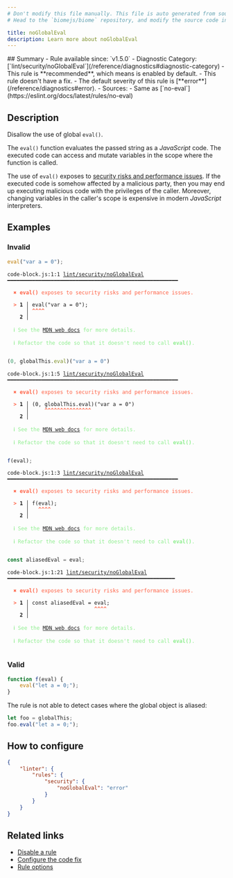 ```yaml
---
# Don't modify this file manually. This file is auto generated from source, and you will lose your changes next time the website is built.
# Head to the `biomejs/biome` repository, and modify the source code in there.

title: noGlobalEval
description: Learn more about noGlobalEval
---
```


<Tabs>
<TabItem label="JavaScript (and super languages)" icon="seti:javascript">
## Summary
- Rule available since: `v1.5.0`
- Diagnostic Category: [`lint/security/noGlobalEval`](/reference/diagnostics#diagnostic-category)
- This rule is **recommended**, which means is enabled by default.
- This rule doesn't have a fix.
- The default severity of this rule is [**error**](/reference/diagnostics#error).
- Sources: 
  - Same as [`no-eval`](https://eslint.org/docs/latest/rules/no-eval)

## Description
Disallow the use of global `eval()`.

The `eval()` function evaluates the passed string as a _JavaScript_ code.
The executed code can access and mutate variables in the scope where the function is called.

The use of `eval()` exposes to [security risks and performance issues](https://developer.mozilla.org/en-US/docs/Web/JavaScript/Reference/Global_Objects/eval#never_use_eval!).
If the executed code is somehow affected by a malicious party,
then you may end up executing malicious code with the privileges of the caller.
Moreover, changing variables in the caller's scope is expensive in modern _JavaScript_ interpreters.

## Examples

### Invalid

```js
eval("var a = 0");
```

<pre class="language-text"><code class="language-text">code-block.js:1:1 <a href="https://biomejs.dev/linter/rules/no-global-eval">lint/security/noGlobalEval</a> ━━━━━━━━━━━━━━━━━━━━━━━━━━━━━━━━━━━━━━━━━━━━━━━━━━━━━━━<br /><br />  <strong><span style="color: Tomato;">✖</span></strong> <span style="color: Tomato;"><strong>eval()</strong></span><span style="color: Tomato;"> exposes to security risks and performance issues.</span><br />  <br />  <strong><span style="color: Tomato;">&gt;</span></strong> <strong>1 │ </strong>eval(&quot;var a = 0&quot;);<br />   <strong>   │ </strong><strong><span style="color: Tomato;">^</span></strong><strong><span style="color: Tomato;">^</span></strong><strong><span style="color: Tomato;">^</span></strong><strong><span style="color: Tomato;">^</span></strong><br />    <strong>2 │ </strong><br />  <br />  <strong><span style="color: lightgreen;">ℹ</span></strong> <span style="color: lightgreen;">See the </span><span style="color: lightgreen;"><a href="https://developer.mozilla.org/en-US/docs/Web/JavaScript/Reference/Global_Objects/eval#never_use_eval!">MDN web docs</a></span><span style="color: lightgreen;"> for more details.</span><br />  <br />  <strong><span style="color: lightgreen;">ℹ</span></strong> <span style="color: lightgreen;">Refactor the code so that it doesn't need to call </span><span style="color: lightgreen;"><strong>eval()</strong></span><span style="color: lightgreen;">.</span><br />  <br /></code></pre>

```js
(0, globalThis.eval)("var a = 0")
```

<pre class="language-text"><code class="language-text">code-block.js:1:5 <a href="https://biomejs.dev/linter/rules/no-global-eval">lint/security/noGlobalEval</a> ━━━━━━━━━━━━━━━━━━━━━━━━━━━━━━━━━━━━━━━━━━━━━━━━━━━━━━━<br /><br />  <strong><span style="color: Tomato;">✖</span></strong> <span style="color: Tomato;"><strong>eval()</strong></span><span style="color: Tomato;"> exposes to security risks and performance issues.</span><br />  <br />  <strong><span style="color: Tomato;">&gt;</span></strong> <strong>1 │ </strong>(0, globalThis.eval)(&quot;var a = 0&quot;)<br />   <strong>   │ </strong>    <strong><span style="color: Tomato;">^</span></strong><strong><span style="color: Tomato;">^</span></strong><strong><span style="color: Tomato;">^</span></strong><strong><span style="color: Tomato;">^</span></strong><strong><span style="color: Tomato;">^</span></strong><strong><span style="color: Tomato;">^</span></strong><strong><span style="color: Tomato;">^</span></strong><strong><span style="color: Tomato;">^</span></strong><strong><span style="color: Tomato;">^</span></strong><strong><span style="color: Tomato;">^</span></strong><strong><span style="color: Tomato;">^</span></strong><strong><span style="color: Tomato;">^</span></strong><strong><span style="color: Tomato;">^</span></strong><strong><span style="color: Tomato;">^</span></strong><strong><span style="color: Tomato;">^</span></strong><br />    <strong>2 │ </strong><br />  <br />  <strong><span style="color: lightgreen;">ℹ</span></strong> <span style="color: lightgreen;">See the </span><span style="color: lightgreen;"><a href="https://developer.mozilla.org/en-US/docs/Web/JavaScript/Reference/Global_Objects/eval#never_use_eval!">MDN web docs</a></span><span style="color: lightgreen;"> for more details.</span><br />  <br />  <strong><span style="color: lightgreen;">ℹ</span></strong> <span style="color: lightgreen;">Refactor the code so that it doesn't need to call </span><span style="color: lightgreen;"><strong>eval()</strong></span><span style="color: lightgreen;">.</span><br />  <br /></code></pre>

```js
f(eval);
```

<pre class="language-text"><code class="language-text">code-block.js:1:3 <a href="https://biomejs.dev/linter/rules/no-global-eval">lint/security/noGlobalEval</a> ━━━━━━━━━━━━━━━━━━━━━━━━━━━━━━━━━━━━━━━━━━━━━━━━━━━━━━━<br /><br />  <strong><span style="color: Tomato;">✖</span></strong> <span style="color: Tomato;"><strong>eval()</strong></span><span style="color: Tomato;"> exposes to security risks and performance issues.</span><br />  <br />  <strong><span style="color: Tomato;">&gt;</span></strong> <strong>1 │ </strong>f(eval);<br />   <strong>   │ </strong>  <strong><span style="color: Tomato;">^</span></strong><strong><span style="color: Tomato;">^</span></strong><strong><span style="color: Tomato;">^</span></strong><strong><span style="color: Tomato;">^</span></strong><br />    <strong>2 │ </strong><br />  <br />  <strong><span style="color: lightgreen;">ℹ</span></strong> <span style="color: lightgreen;">See the </span><span style="color: lightgreen;"><a href="https://developer.mozilla.org/en-US/docs/Web/JavaScript/Reference/Global_Objects/eval#never_use_eval!">MDN web docs</a></span><span style="color: lightgreen;"> for more details.</span><br />  <br />  <strong><span style="color: lightgreen;">ℹ</span></strong> <span style="color: lightgreen;">Refactor the code so that it doesn't need to call </span><span style="color: lightgreen;"><strong>eval()</strong></span><span style="color: lightgreen;">.</span><br />  <br /></code></pre>

```js
const aliasedEval = eval;
```

<pre class="language-text"><code class="language-text">code-block.js:1:21 <a href="https://biomejs.dev/linter/rules/no-global-eval">lint/security/noGlobalEval</a> ━━━━━━━━━━━━━━━━━━━━━━━━━━━━━━━━━━━━━━━━━━━━━━━━━━━━━━<br /><br />  <strong><span style="color: Tomato;">✖</span></strong> <span style="color: Tomato;"><strong>eval()</strong></span><span style="color: Tomato;"> exposes to security risks and performance issues.</span><br />  <br />  <strong><span style="color: Tomato;">&gt;</span></strong> <strong>1 │ </strong>const aliasedEval = eval;<br />   <strong>   │ </strong>                    <strong><span style="color: Tomato;">^</span></strong><strong><span style="color: Tomato;">^</span></strong><strong><span style="color: Tomato;">^</span></strong><strong><span style="color: Tomato;">^</span></strong><br />    <strong>2 │ </strong><br />  <br />  <strong><span style="color: lightgreen;">ℹ</span></strong> <span style="color: lightgreen;">See the </span><span style="color: lightgreen;"><a href="https://developer.mozilla.org/en-US/docs/Web/JavaScript/Reference/Global_Objects/eval#never_use_eval!">MDN web docs</a></span><span style="color: lightgreen;"> for more details.</span><br />  <br />  <strong><span style="color: lightgreen;">ℹ</span></strong> <span style="color: lightgreen;">Refactor the code so that it doesn't need to call </span><span style="color: lightgreen;"><strong>eval()</strong></span><span style="color: lightgreen;">.</span><br />  <br /></code></pre>

### Valid

```cjs
function f(eval) {
    eval("let a = 0;");
}
```

The rule is not able to detect cases where the global object is aliased:

```js
let foo = globalThis;
foo.eval("let a = 0;");
```

## How to configure
```json title="biome.json"
{
	"linter": {
		"rules": {
			"security": {
				"noGlobalEval": "error"
			}
		}
	}
}

```
## Related links

- [Disable a rule](/linter/#disable-a-rule)
- [Configure the code fix](/linter#configure-the-code-fix)
- [Rule options](/linter/#rule-options)

</TabItem>
</Tabs>

